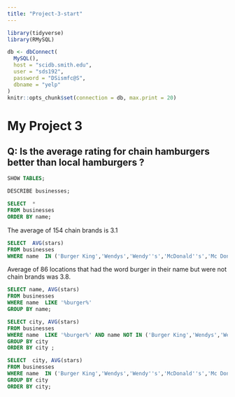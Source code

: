 ```yaml
---
title: "Project-3-start"
---
```


```r

library(tidyverse)
library(RMySQL)

db <- dbConnect(
  MySQL(),
  host = "scidb.smith.edu",
  user = "sds192",
  password = "DSismfc@S",
  dbname = "yelp"
)
knitr::opts_chunk$set(connection = db, max.print = 20)
```

# My Project 3

## Q: Is the average rating for chain hamburgers better than local hamburgers ?

```sql

SHOW TABLES;

```

```sql

DESCRIBE businesses;

```

```sql

SELECT  *
FROM businesses
ORDER BY name;
```

The average of 154 chain brands is 3.1

```sql

SELECT  AVG(stars)
FROM businesses
WHERE name  IN ('Burger King','Wendys','Wendy''s','McDonald''s','Mc Donalds','Mc Donald''s', 'McDonalds','Five Guys','FiveGuys','Wendy''s Old Fashioned Hamburgers','In-N-Out Burger','Five Guys Burgers & Fries','Five Guys Burgers and Fries','In N Out Burger','Five Guys Burger and Fries','Smashburger','Red Robin Gourmet Burgers');
```

Average of 86 locations that had the word burger in their name but were not chain brands was 3.8.

```sql
SELECT name, AVG(stars)
FROM businesses
WHERE name  LIKE '%burger%'
GROUP BY name;
```

```sql
SELECT city, AVG(stars)
FROM businesses
WHERE name  LIKE '%burger%' AND name NOT IN ('Burger King','Wendys','Wendy''s','McDonald''s','Mc Donalds','Mc Donald''s', 'McDonalds','Five Guys','FiveGuys','Wendy''s Old Fashioned Hamburgers','In-N-Out Burger','Five Guys Burgers & Fries','Five Guys Burgers and Fries','In N Out Burger','Five Guys Burger and Fries','Smashburger','Red Robin Gourmet Burgers') AND city LIKE 'phoenix'
GROUP BY city
ORDER BY city ;
```

```sql
SELECT  city, AVG(stars)
FROM businesses
WHERE name  IN ('Burger King','Wendys','Wendy''s','McDonald''s','Mc Donalds','Mc Donald''s', 'McDonalds','Five Guys','FiveGuys','Wendy''s Old Fashioned Hamburgers','In-N-Out Burger','Five Guys Burgers & Fries','Five Guys Burgers and Fries','In N Out Burger','Five Guys Burger and Fries','Smashburger','Red Robin Gourmet Burgers') AND city LIKE 'phoenix'
GROUP BY city
ORDER BY city;
```
